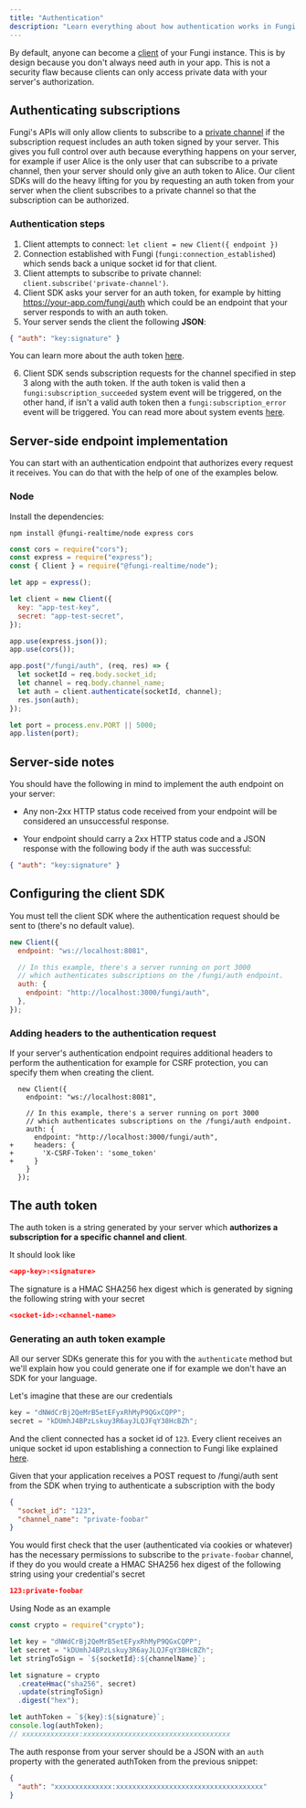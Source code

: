 ```yaml
---
title: "Authentication"
description: "Learn everything about how authentication works in Fungi."
---
```


By default, anyone can become a [client](/docs/01-getting-started/01-overview#clients) of your Fungi instance. This is by design because you don't always need auth in your app. This is not a security flaw because clients can only access private data with your server's authorization.

## Authenticating subscriptions

Fungi's APIs will only allow clients to subscribe to a [private channel](/docs/01-getting-started/01-overview#private-channels) if the subscription request includes an auth token signed by your server. This gives you full control over auth because everything happens on your server, for example if user Alice is the only user that can subscribe to a private channel, then your server should only give an auth token to Alice. Our client SDKs will do the heavy lifting for you by requesting an auth token from your server when the client subscribes to a private channel so that the subscription can be authorized.

### Authentication steps

1. Client attempts to connect: `let client = new Client({ endpoint })`
2. Connection established with Fungi (`fungi:connection_established`) which sends back a unique socket id for that client.
3. Client attempts to subscribe to private channel: `client.subscribe('private-channel')`.
4. Client SDK asks your server for an auth token, for example by hitting https://your-app.com/fungi/auth which could be an endpoint that your server responds to with an auth token.
5. Your server sends the client the following **JSON**:

```json
{ "auth": "key:signature" }
```

You can learn more about the auth token [here](#the-auth-token).

6. Client SDK sends subscription requests for the channel specified in step 3 along with the auth token. If the auth token is valid then a `fungi:subscription_succeeded` system event will be triggered, on the other hand, if isn't a valid auth token then a `fungi:subscription_error` event will be triggered. You can read more about system events [here](/docs/01-getting-started/01-overview#system-events).

## Server-side endpoint implementation

You can start with an authentication endpoint that authorizes every request it receives. You can do that with the help of one of the examples below.

### Node

Install the dependencies:

```
npm install @fungi-realtime/node express cors
```

```js
const cors = require("cors");
const express = require("express");
const { Client } = require("@fungi-realtime/node");

let app = express();

let client = new Client({
  key: "app-test-key",
  secret: "app-test-secret",
});

app.use(express.json());
app.use(cors());

app.post("/fungi/auth", (req, res) => {
  let socketId = req.body.socket_id;
  let channel = req.body.channel_name;
  let auth = client.authenticate(socketId, channel);
  res.json(auth);
});

let port = process.env.PORT || 5000;
app.listen(port);
```

## Server-side notes

You should have the following in mind to implement the auth endpoint on your server:

- Any non-2xx HTTP status code received from your endpoint will be considered an unsuccessful response.

- Your endpoint should carry a 2xx HTTP status code and a JSON response with the following body if the auth was successful:

```json
{ "auth": "key:signature" }
```

## Configuring the client SDK

You must tell the client SDK where the authentication request should be sent to (there's no default value).

```js
new Client({
  endpoint: "ws://localhost:8081",

  // In this example, there's a server running on port 3000
  // which authenticates subscriptions on the /fungi/auth endpoint.
  auth: {
    endpoint: "http://localhost:3000/fungi/auth",
  },
});
```

### Adding headers to the authentication request

If your server's authentication endpoint requires additional headers to perform the authentication for example for CSRF protection, you can specify them when creating the client.

```diff-js
  new Client({
    endpoint: "ws://localhost:8081",

    // In this example, there's a server running on port 3000
    // which authenticates subscriptions on the /fungi/auth endpoint.
    auth: {
      endpoint: "http://localhost:3000/fungi/auth",
+     headers: {
+       'X-CSRF-Token': 'some_token'
+     }
    }
  });
```

## The auth token

The auth token is a string generated by your server which **authorizes a subscription for a specific channel and client**.

It should look like

```json
<app-key>:<signature>
```

The signature is a HMAC SHA256 hex digest which is generated by signing the following string with your secret

```json
<socket-id>:<channel-name>
```

### Generating an auth token example

All our server SDKs generate this for you with the `authenticate` method but we'll explain how you could generate one if for example we don't have an SDK for your language.

Let's imagine that these are our credentials

```js
key = "dNWdCrBj2QeMrB5etEFyxRhMyP9QGxCQPP";
secret = "kDUmhJ4BPzLskuy3R6ayJLQJFqY38HcBZh";
```

And the client connected has a socket id of `123`. Every client receives an unique socket id upon establishing a connection to Fungi like explained [here](#authentication-steps).

Given that your application receives a POST request to /fungi/auth sent from the SDK when trying to authenticate a subscription with the body

```json
{
  "socket_id": "123",
  "channel_name": "private-foobar"
}
```

You would first check that the user (authenticated via cookies or whatever) has the necessary permissions to subscribe to the `private-foobar` channel, if they do you would create a HMAC SHA256 hex digest of the following string using your credential's secret

```json
123:private-foobar
```

Using Node as an example

```js
const crypto = require("crypto");

let key = "dNWdCrBj2QeMrB5etEFyxRhMyP9QGxCQPP";
let secret = "kDUmhJ4BPzLskuy3R6ayJLQJFqY38HcBZh";
let stringToSign = `${socketId}:${channelName}`;

let signature = crypto
  .createHmac("sha256", secret)
  .update(stringToSign)
  .digest("hex");

let authToken = `${key}:${signature}`;
console.log(authToken);
// xxxxxxxxxxxxxx:xxxxxxxxxxxxxxxxxxxxxxxxxxxxxxxxxxxx
```

The auth response from your server should be a JSON with an `auth` property with the generated authToken from the previous snippet:

```json
{
  "auth": "xxxxxxxxxxxxxx:xxxxxxxxxxxxxxxxxxxxxxxxxxxxxxxxxxxx"
}
```
